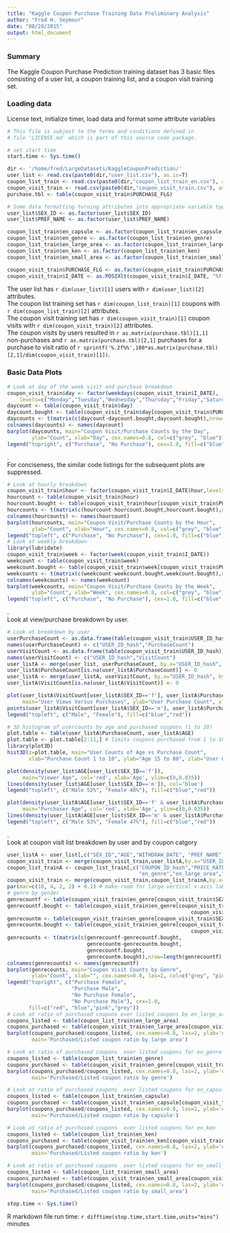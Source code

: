 ```yaml
---
title: "Kaggle Coupon Purchase Training Data Preliminary Analysis"
author: "Fred H. Seymour"
date: "08/28/2015"
output: html_document
---
```


### Summary

The Kaggle Coupon Purchase Prediction training dataset has 3 basic files consisting of a user list, a coupon training list, and a coupon visit training set.

### Loading data
License text, initialize timer, load data and format some attribute variables
```r
# This file is subject to the terms and conditions defined in
# file 'LICENSE.md' which is part of this source code package.

# set start time
start.time <- Sys.time()

dir <- '/home/fred/LargeDatasets/KaggleCouponPrediction/'
user_list <- read.csv(paste0(dir,"user_list.csv"), as.is=T)
coupon_list_train <- read.csv(paste0(dir,"coupon_list_train_en.csv"), as.is=T)
coupon_visit_train <- read.csv(paste0(dir,"coupon_visit_train.csv"), as.is=T, nrows=-1)
purchase.tbl <- table(coupon_visit_train$PURCHASE_FLG)
```

```r
# Some data formatting turning attributes into appropriate variable types
user_list$SEX_ID <- as.factor(user_list$SEX_ID)
user_list$PREF_NAME <- as.factor(user_list$PREF_NAME)

coupon_list_train$en_capsule <- as.factor(coupon_list_train$en_capsule)
coupon_list_train$en_genre <- as.factor(coupon_list_train$en_genre)
coupon_list_train$en_large_area <- as.factor(coupon_list_train$en_large_area)
coupon_list_train$en_ken <- as.factor(coupon_list_train$en_ken)
coupon_list_train$en_small_area <- as.factor(coupon_list_train$en_small_area)

coupon_visit_train$PURCHASE_FLG <- as.factor(coupon_visit_train$PURCHASE_FLG)
coupon_visit_train$I_DATE <- as.POSIXlt(coupon_visit_train$I_DATE, "%Y-%m-%d %H:%M:%S")
```

The user list has `r dim(user_list)[1]` users with `r dim(user_list)[2]` attributes.    
The coupon list training set has `r dim(coupon_list_train)[1]` coupons with `r dim(coupon_list_train)[2]` attributes.   
The coupon visit training set has `r dim(coupon_visit_train)[1]` coupon visits with `r dim(coupon_visit_train)[2]` attributes.   
The coupon visits by users resulted in `r as.matrix(purchase.tbl)[1,1]` non-purchases and `r as.matrix(purchase.tbl)[2,1]` purchases for a purchase to visit ratio of `r sprintf('%.2f%%',100*as.matrix(purchase.tbl)[2,1]/dim(coupon_visit_train)[1])`.      

### Basic Data Plots
```r
# Look at day of the week visit and purchase breakdown
coupon_visit_train$day <- factor(weekdays(coupon_visit_train$I_DATE), 
    levels=c("Monday","Tuesday","Wednesday","Thursday","Friday","Saturday", "Sunday"))
daycount <- table(coupon_visit_train$day)
daycount.bought <- table(coupon_visit_train$day[coupon_visit_train$PURCHASE_FLG==1])
daycounts <- t(matrix(c(daycount-daycount.bought,daycount.bought),nrow=7, ncol=2))
colnames(daycounts) <- names(daycount)
barplot(daycounts, main="Coupon Visit/Purchase Counts by the Day",
        ylab="Count", xlab="Day", cex.names=0.8, col=c("grey", "blue"))
legend("topright", c("Purchase", "No Purchase"), cex=1.0, fill=c("blue","grey"))
```
.   
For conciseness, the similar code listings for the subsequent plots are suppressed.      
```r
# Look at hourly breakdown
coupon_visit_train$hour <- factor(coupon_visit_train$I_DATE$hour,levels=0:23)
hourcount <- table(coupon_visit_train$hour)
hourcount.bought <- table(coupon_visit_train$hour[coupon_visit_train$PURCHASE_FLG==1])
hourcounts <- t(matrix(c(hourcount-hourcount.bought,hourcount.bought),nrow=24, ncol=2))
colnames(hourcounts) <- names(hourcount)
barplot(hourcounts, main="Coupon Visit/Purchase Counts by the Hour",
        ylab="Count", xlab="Hour", cex.names=0.8, col=c("grey", "blue"))
legend("topleft", c("Purchase", "No Purchase"), cex=1.0, fill=c("blue","grey"))
# Look at weekly breakdown
library(lubridate)
coupon_visit_train$week <- factor(week(coupon_visit_train$I_DATE))
weekcount <- table(coupon_visit_train$week)
weekcount.bought <- table(coupon_visit_train$week[coupon_visit_train$PURCHASE_FLG==1])
weekcounts <- t(matrix(c(weekcount-weekcount.bought,weekcount.bought),nrow=53, ncol=2))
colnames(weekcounts) <- names(weekcount)
barplot(weekcounts, main="Coupon Visit/Purchase Counts by the Week",
        ylab="Count", xlab="Week", cex.names=0.8, col=c("grey", "blue"))
legend("topleft", c("Purchase", "No Purchase"), cex=1.0, fill=c("blue","grey"))
```
.   
Look at view/purchase breakdown by user.   
```r
# Look at breakdown by user
userPurchaseCount <- as.data.frame(table(coupon_visit_train$USER_ID_hash[coupon_visit_train$PURCHASE_FLG==1]))
names(userPurchaseCount) <- c("USER_ID_hash","PurchaseCount")
userVisitCount <- as.data.frame(table(coupon_visit_train$USER_ID_hash))
names(userVisitCount) <- c("USER_ID_hash","VisitCount")
user_listA <- merge(user_list, userPurchaseCount, by.x="USER_ID_hash", by.y="USER_ID_hash", all.x=TRUE)
user_listA$PurchaseCount[is.na(user_listA$PurchaseCount)] <- 0
user_listA <- merge(user_listA, userVisitCount, by.x="USER_ID_hash", by.y="USER_ID_hash", all.x=TRUE)
user_listA$VisitCount[is.na(user_listA$VisitCount)] <- 0

plot(user_listA$VisitCount[user_listA$SEX_ID=='f'], user_listA$PurchaseCount[user_listA$SEX_ID=='f'], col='red', cex=0.3, 
     main="User Views Versus Purchases", ylab="User Purchase Count", xlab="User View Count")
points(user_listA$VisitCount[user_listA$SEX_ID=='m'], user_listA$PurchaseCount[user_listA$SEX_ID=='m'], col='blue', cex=0.2)
legend("topleft", c("Male", "Female"), fill=c("blue","red"))

# 3D histogram of usercounts by age and purchased coupons (1 to 10)
plot.table <- table(user_listA$PurchaseCount, user_listA$AGE)
plot.table <- plot.table[2:11,] # limits coupons purchased from 1 to 10
library(plot3D)
hist3D(z=plot.table, main="User Counts of Age vs Purchase Count",
       xlab="Purchase Count 1 to 10", ylab="Age 15 to 80", zlab="User Count")

plot(density(user_list$AGE[user_list$SEX_ID=='f']),
     main="Viewer Age", col='red', xlab='Age', ylim=c(0,0.035))
lines(density(user_list$AGE[user_list$SEX_ID=='m']), col='blue')
legend("topleft", c("Male 52%", "Female 48%"), fill=c("blue","red"))

plot(density(user_listA$AGE[user_list$SEX_ID=='f' & user_listA$PurchaseCount>0]),
     main="Purchaser Age", col='red', xlab='Age', ylim=c(0,0.035))
lines(density(user_listA$AGE[user_list$SEX_ID=='m' & user_listA$PurchaseCount>0]), col='blue')
legend("topleft", c("Male 53%", "Female 47%"), fill=c("blue","red"))
```
.   
Look at coupon visit list breakdown by user and by coupon catgory   

```r
user_listA <- user_list[,c("SEX_ID","AGE","WITHDRAW_DATE", "PREF_NAME","USER_ID_hash")]
coupon_visit_train <- merge(coupon_visit_train,user_listA,by.x="USER_ID_hash",by.y="USER_ID_hash")
coupon_list_trainA <- coupon_list_train[,c("COUPON_ID_hash","PRICE_RATE","VALIDPERIOD","en_capsule",
                                           "en_genre","en_large_area","en_ken","en_small_area")]
coupon_visit_train <- merge(coupon_visit_train,coupon_list_trainA,by.x="VIEW_COUPON_ID_hash",by.y="COUPON_ID_hash")
par(mar=c(10, 4, 2, 2) + 0.1) # make room for large vertical x-axis labels
# genre by gender
genrecountf <- table(coupon_visit_train$en_genre[coupon_visit_train$SEX_ID=='f'])
genrecountf.bought <- table(coupon_visit_train$en_genre[coupon_visit_train$PURCHASE_FLG==1 & 
                                                            coupon_visit_train$SEX_ID=='f'])
genrecountm <- table(coupon_visit_train$en_genre[coupon_visit_train$SEX_ID=='m'])
genrecountm.bought <- table(coupon_visit_train$en_genre[coupon_visit_train$PURCHASE_FLG==1 & 
                                                            coupon_visit_train$SEX_ID=='m'])
genrecounts <- t(matrix(c(genrecountf-genrecountf.bought,
                          genrecountm-genrecountm.bought,
                          genrecountf.bought,
                          genrecountm.bought),nrow=length(genrecountf), ncol=4))
colnames(genrecounts) <- names(genrecountf)
barplot(genrecounts, main="Coupon Visit Counts by Genre",
        ylab="Count", xlab="", cex.names=0.8, las=2, col=c("grey", "pink", "blue", "red"))
legend("topright", c("Purchase Female", 
                     "Purchase Male",
                     "No Purchase Female",
                     "No Purchase Male"), cex=1.0, 
       fill=c("red", "blue","pink","grey"))
# Look at ratio of purchased coupons over listed coupons by en_large_area
coupons_listed <- table(coupon_list_train$en_large_area)
coupons_purchased <- table(coupon_visit_train$en_large_area[coupon_visit_train$PURCHASE_FLG==1])
barplot(coupons_purchased/coupons_listed, cex.names=0.8, las=2, ylab='coupons purchased/listed',
        main='Purchased/Listed coupon ratio by large area') 

# Look at ratio of purchased coupons  over listed coupons for en_genre
coupons_listed <- table(coupon_list_train$en_genre)
coupons_purchased <- table(coupon_visit_train$en_genre[coupon_visit_train$PURCHASE_FLG==1])
barplot(coupons_purchased/coupons_listed, cex.names=0.8, las=2, ylab='coupons purchased/listed',
        main='Purchased/Listed coupon ratio by genre') 

# Look at ratio of purchased coupons  over listed coupons for en_capsule
coupons_listed <- table(coupon_list_train$en_capsule)
coupons_purchased <- table(coupon_visit_train$en_capsule[coupon_visit_train$PURCHASE_FLG==1])
barplot(coupons_purchased/coupons_listed, cex.names=0.8, las=2, ylab='coupons purchased/listed',
        main='Purchased/Listed coupon ratio by capsule') 

# Look at ratio of purchased coupons  over listed coupons for en_ken
coupons_listed <- table(coupon_list_train$en_ken)
coupons_purchased <- table(coupon_visit_train$en_ken[coupon_visit_train$PURCHASE_FLG==1])
barplot(coupons_purchased/coupons_listed, cex.names=0.8, las=2, ylab='coupons purchased/listed',
        main='Purchased/Listed coupon ratio by ken')

# Look at ratio of purchased coupons  over listed coupons for en_small_area
coupons_listed <- table(coupon_list_train$en_small_area)
coupons_purchased <- table(coupon_visit_train$en_small_area[coupon_visit_train$PURCHASE_FLG==1])
barplot(coupons_purchased/coupons_listed, cex.names=0.8, las=2, ylab='coupons purchased/listed',
        main='Purchased/Listed coupon ratio by small_area')

stop.time <- Sys.time()
```
R markdown file run time: `r difftime(stop.time,start.time,units="mins")` minutes